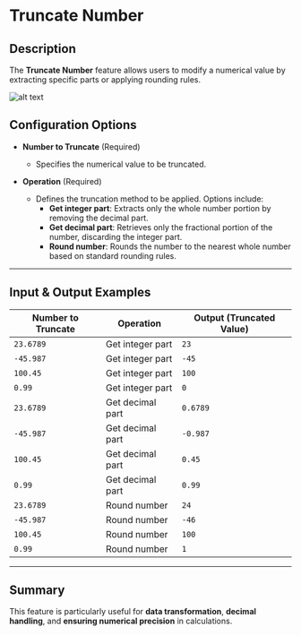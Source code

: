 # Truncate Number  

## Description

The **Truncate Number** feature allows users to modify a numerical value by extracting specific parts or applying rounding rules.  

![alt text](../assets/variable/truncate-number.png)

## Configuration Options  

- **Number to Truncate** (Required)  
  - Specifies the numerical value to be truncated.  

- **Operation** (Required)  
  - Defines the truncation method to be applied. Options include:  
    - **Get integer part**: Extracts only the whole number portion by removing the decimal part.  
    - **Get decimal part**: Retrieves only the fractional portion of the number, discarding the integer part.  
    - **Round number**: Rounds the number to the nearest whole number based on standard rounding rules.  

---  

## Input & Output Examples  

| **Number to Truncate** | **Operation**        | **Output (Truncated Value)** |
|------------------------|----------------------|------------------------------|
| `23.6789`             | Get integer part     | `23`                         |
| `-45.987`             | Get integer part     | `-45`                        |
| `100.45`              | Get integer part     | `100`                        |
| `0.99`                | Get integer part     | `0`                          |
| `23.6789`             | Get decimal part     | `0.6789`                      |
| `-45.987`             | Get decimal part     | `-0.987`                      |
| `100.45`              | Get decimal part     | `0.45`                        |
| `0.99`                | Get decimal part     | `0.99`                        |
| `23.6789`             | Round number        | `24`                         |
| `-45.987`             | Round number        | `-46`                        |
| `100.45`              | Round number        | `100`                        |
| `0.99`                | Round number        | `1`                          |

---  

## Summary

This feature is particularly useful for **data transformation**, **decimal handling**, and **ensuring numerical precision** in calculations.  